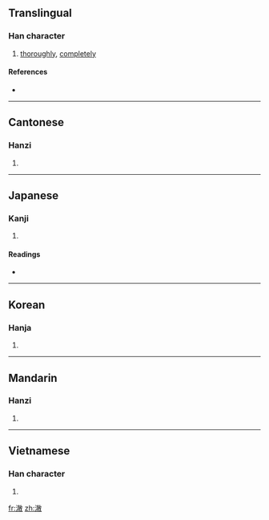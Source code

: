 ==Translingual==

===Han character===
{{Han char|rn=85|rad=水|as=12|sn=15|four=3814<sub>0</sub>|canj=水卜月大 (EYBK)|ids=⿰氵⿰育攵}}

# [[thoroughly]], [[completely]]

====References====
* {{Han ref|kx=0651.290|dkj=18319|dj=1062.010|hdz=31747.040|uh=6F88|ud=28552|bh=BAAB|bd=47787}}

----

==Cantonese==

===Hanzi===
{{yue-hanzi|jyut=|y=chit3}}

# {{defn|Cantonese|sort=水12}}

----

==Japanese==

===Kanji===
{{ja-kanji|grade=|rs=水12}}

# {{defn|Japanese}}

====Readings====
* {{ja-readings|on=[[てつ]] (tetsu), [[でち]] (dechi)|kun=[[きよい]] (kiyoi)}}

----

==Korean==

===Hanja===
{{ko-hanja|hangeul=철|eumhun=|rv=cheol|mr=ch'ŏl|y=chel}}

# {{defn|Korean|sort=水12}}

----

==Mandarin==

===Hanzi===
{{cmn-hanzi|pin=[[chè]] ([[che4]]), [[hàn]] ([[han4]])|wg=ch'e<sup>4</sup>, han<sup>4</sup>}}

# {{defn|Mandarin|sort=水12}}

----

==Vietnamese==

===Han character===
{{vi-hantu|[[triệt]]|rs=水12}}

# {{defn|Vietnamese|sort=水12}}

[[fr:澈]]
[[zh:澈]]